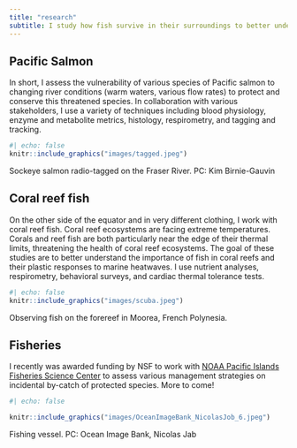 ```yaml
---
title: "research"
subtitle: I study how fish survive in their surroundings to better understand these important animals under changing climate.
---
```


## Pacific Salmon

In short, I assess the vulnerability of various species of Pacific salmon to changing river conditions (warm waters, various flow rates) to protect and conserve this threatened species. In collaboration with various stakeholders, I use a variety of techniques including blood physiology, enzyme and metabolite metrics, histology, respirometry, and tagging and tracking.

```r
#| echo: false
knitr::include_graphics("images/tagged.jpeg")


```

Sockeye salmon radio-tagged on the Fraser River. PC: Kim Birnie-Gauvin

## Coral reef fish

On the other side of the equator and in very different clothing, I work with coral reef fish. Coral reef ecosystems are facing extreme temperatures. Corals and reef fish are both particularly near the edge of their thermal limits, threatening the health of coral reef ecosystems. The goal of these studies are to better understand the importance of fish in coral reefs and their plastic responses to marine heatwaves. I use nutrient analyses, respirometry, behavioral surveys, and cardiac thermal tolerance tests.

```r
#| echo: false
knitr::include_graphics("images/scuba.jpeg")
```

Observing fish on the forereef in Moorea, French Polynesia.

## Fisheries

I recently was awarded funding by NSF to work with [NOAA Pacific Islands Fisheries Science Center](https://www.fisheries.noaa.gov/about/pacific-islands-fisheries-science-center) to assess various management strategies on incidental by-catch of protected species. More to come!

```r
#| echo: false

knitr::include_graphics("images/OceanImageBank_NicolasJob_6.jpeg")
```

Fishing vessel. PC: Ocean Image Bank, Nicolas Jab
